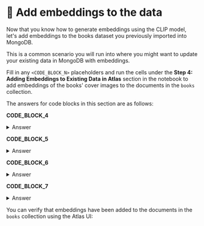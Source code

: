 # 👐 Add embeddings to the data

Now that you know how to generate embeddings using the CLIP model, let's add embeddings to the books dataset you previously imported into MongoDB.

This is a common scenario you will run into where you might want to update your existing data in MongoDB with embeddings. 

Fill in any `<CODE_BLOCK_N>` placeholders and run the cells under the **Step 4: Adding Embeddings to Existing Data in Atlas** section in the notebook to add embeddings of the books' cover images to the documents in the `books` collection.

The answers for code blocks in this section are as follows:

**CODE_BLOCK_4**

<details>
<summary>Answer</summary>
<div>

```python
collection.find({})
```

</div>
</details>

**CODE_BLOCK_5**

<details>
<summary>Answer</summary>
<div>

```python
get_embedding(content, "image")
```

</div>
</details>

**CODE_BLOCK_6**

<details>
<summary>Answer</summary>
<div>

```python
{"$set": {embedding_field: embedding}}
```

</div>
</details>

**CODE_BLOCK_7**

<details>
<summary>Answer</summary>
<div>

```python
collection.update_one(filter, update)
```

</div>
</details>

You can verify that embeddings have been added to the documents in the `books` collection using the Atlas UI:

<Screenshot url="https://cloud.mongodb.com" src="img/screenshots/30-perform-vector-search/2-add-embeddings/1-verify-collection.png" alt="Verify collection" />
